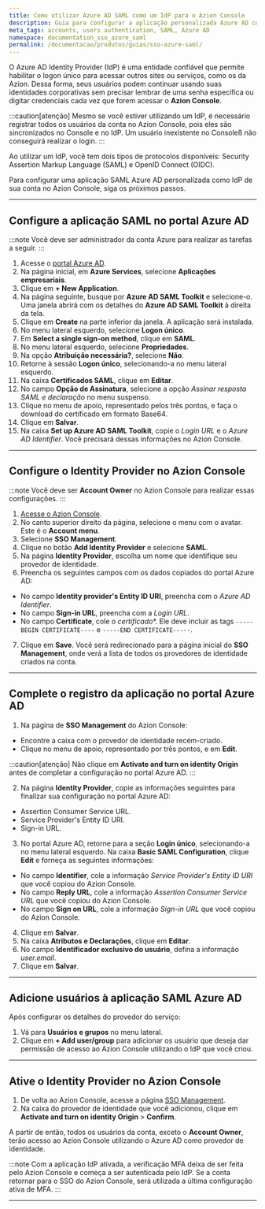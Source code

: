 ```yaml
---
title: Como utilizar Azure AD SAML como um IdP para o Azion Console
description: Guia para configurar a aplicação personalizada Azure AD como um IdP para o Azion Console.
meta_tags: accounts, users authentication, SAML, Azure AD
namespace: documentation_sso_azure_saml
permalink: /documentacao/produtos/guias/sso-azure-saml/
---
```


O Azure AD Identity Provider (IdP) é uma entidade confiável que permite habilitar o logon único para acessar outros sites ou serviços, como os da Azion. Dessa forma, seus usuários podem continuar usando suas identidades corporativas sem precisar lembrar de uma senha específica ou digitar credenciais cada vez que forem acessar o **Azion Console**. 

:::caution[atenção]
Mesmo se você estiver utilizando um IdP, é necessário registrar todos os usuários da conta no Azion Console, pois eles são sincronizados no Console e no IdP. Um usuário inexistente no Consoleß não conseguirá realizar o login. 
:::

Ao utilizar um IdP, você tem dois tipos de protocolos disponíveis: Security Assertion Markup Language (SAML) e OpenID Connect (OIDC).

Para configurar uma aplicação SAML Azure AD personalizada como IdP de sua conta no Azion Console, siga os próximos passos.

---

## Configure a aplicação SAML no portal Azure AD

:::note
Você deve ser administrador da conta Azure para realizar as tarefas a seguir.
:::

1. Acesse o [portal Azure AD](https://portal.azure.com/).
2. Na página inicial, em **Azure Services**, selecione **Aplicações empresariais**. 
3. Clique em **+ New Application**.
4. Na página seguinte, busque por **Azure AD SAML Toolkit** e selecione-o. Uma janela abrirá com os detalhes do **Azure AD SAML Toolkit** à direita da tela.
6. Clique em **Create** na parte inferior da janela. A aplicação será instalada. 
7. No menu lateral esquerdo, selecione **Logon único**.
8. Em **Select a single sign-on method**, clique em **SAML**.
9. No menu lateral esquerdo, selecione **Propriedades**.
10. Na opção **Atribuição necessária?**, selecione **Não**.
11. Retorne à sessão **Logon único**, selecionando-a no menu lateral esquerdo.
12. Na caixa **Certificados SAML**, clique em **Editar**.
13. No campo **Opção de Assinatura**, selecione a opção *Assinar resposta SAML e declaração* no menu suspenso.
14. Clique no menu de apoio, representado pelos três pontos, e faça o download do certificado em formato Base64.
15. Clique em **Salvar**.
16. Na caixa **Set up Azure AD SAML Toolkit**, copie o *Login URL* e o *Azure AD Identifier*. Você precisará dessas informações no Azion Console.

---

## Configure o Identity Provider no Azion Console

:::note
Você deve ser **Account Owner** no Azion Console para realizar essas configurações.
:::

1. [Acesse o Azion Console](https://console.azion.com/).
2. No canto superior direito da página, selecione o menu com o avatar. Este é o **Account menu**.
3. Selecione **SSO Management**.
4. Clique no botão **Add Identity Provider** e selecione **SAML**.
5. Na página **Identity Provider**, escolha um nome que identifique seu provedor de identidade.
6. Preencha os seguintes campos com os dados copiados do portal Azure AD:

- No campo **Identity provider's Entity ID URI**, preencha com o *Azure AD Identifier*.
- No campo **Sign-in URL**, preencha com a *Login URL*.
- No campo **Certificate**, cole o *certificado**. Ele deve incluir as tags `-----BEGIN CERTIFICATE----` e `-----END CERTIFICATE-----`.

7. Clique em **Save**. Você será redirecionado para a página inicial do **SSO Management**, onde verá a lista de todos os provedores de identidade criados na conta. 

---

## Complete o registro da aplicação no portal Azure AD

1. Na página de **SSO Management** do Azion Console:

- Encontre a caixa com o provedor de identidade recém-criado.
- Clique no menu de apoio, representado por três pontos, e em **Edit**.

:::caution[atenção]
Não clique em **Activate and turn on identity Origin** antes de completar a configuração no portal Azure AD.
:::

2. Na página **Identity Provider**, copie as informações seguintes para finalizar sua configuração no portal Azure AD:

- Assertion Consumer Service URL.
- Service Provider's Entity ID URI.
- Sign-in URL.

3. No portal Azure AD, retorne para a seção **Login único**, selecionando-a no menu lateral esquerdo. Na caixa **Basic SAML Configuration**, clique **Edit** e forneça as seguintes informações:

- No campo **Identifier**, cole a informação *Service Provider's Entity ID URI* que você copiou do Azion Console.
- No campo **Reply URL**, cole a informação *Assertion Consumer Service URL* que você copiou do Azion Console.
- No campo **Sign on URL**, cole a informação *Sign-in URL* que você copiou do Azion Console.

4. Clique em **Salvar**. 
5. Na caixa **Atributos e Declarações**, clique em **Editar**.
6. No campo **Identificador exclusivo do usuário**, defina a informação *user.email*.
7. Clique em **Salvar**.

---

## Adicione usuários à aplicação SAML Azure AD

Após configurar os detalhes do provedor do serviço:

1. Vá para **Usuários e grupos** no menu lateral.
2. Clique em **+ Add user/group** para adicionar os usuário que deseja dar permissão de acesso ao Azion Console utilizando o IdP que você criou.

---

## Ative o Identity Provider no Azion Console

1. De volta ao Azion Console, acesse a página [SSO Management](https://console.azion.com/iam/sso/identity-providers).
2. Na caixa do provedor de identidade que você adicionou, clique em **Activate and turn on identity Origin** > **Confirm**.

A partir de então, todos os usuários da conta, exceto o **Account Owner**, terão acesso ao Azion Console utilizando o Azure AD como provedor de identidade.

:::note
Com a aplicação IdP ativada, a verificação MFA deixa de ser feita pelo Azion Console e começa a ser autenticada pelo IdP. Se a conta retornar para o SSO do Azion Console, será utilizada a última configuração ativa de MFA.
:::



---

